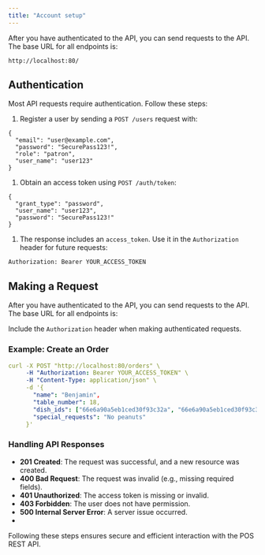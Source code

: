 ```yaml
---
title: "Account setup"
---
```


After you have authenticated to the API, you can send requests to the API. The base URL for all endpoints is:

 `http://localhost:80/` 

## Authentication

Most API requests require authentication. Follow these steps:

1. Register a user by sending a `POST /users` request with:

```
{
  "email": "user@example.com",
  "password": "SecurePass123!",
  "role": "patron",
  "user_name": "user123"
}
```

1. Obtain an access token using `POST /auth/token`:

```
{
  "grant_type": "password",
  "user_name": "user123",
  "password": "SecurePass123!"
}
```

1. The response includes an `access_token`. Use it in the `Authorization` header for future requests:

```
Authorization: Bearer YOUR_ACCESS_TOKEN
```

## Making a Request

After you have authenticated to the API, you can send requests to the API. The base URL for all endpoints is:

Include the `Authorization` header when making authenticated requests.

### Example: Create an Order

```yaml
curl -X POST "http://localhost:80/orders" \
     -H "Authorization: Bearer YOUR_ACCESS_TOKEN" \
     -H "Content-Type: application/json" \
     -d '{
       "name": "Benjamin",
       "table_number": 18,
       "dish_ids": ["66e6a90a5eb1ced30f93c32a", "66e6a90a5eb1ced30f93c31e"],
       "special_requests": "No peanuts"
     }'
```

### Handling API Responses

- **201 Created**: The request was successful, and a new resource was created.
- **400 Bad Request**: The request was invalid (e.g., missing required fields).
- **401 Unauthorized**: The access token is missing or invalid.
- **403 Forbidden**: The user does not have permission.
- **500 Internal Server Error**: A server issue occurred.
- 

Following these steps ensures secure and efficient interaction with the POS REST API.